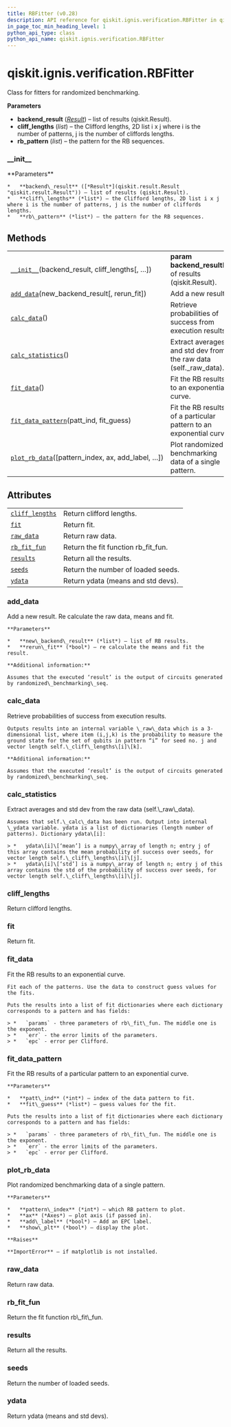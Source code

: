 ```yaml
---
title: RBFitter (v0.28)
description: API reference for qiskit.ignis.verification.RBFitter in qiskit v0.28
in_page_toc_min_heading_level: 1
python_api_type: class
python_api_name: qiskit.ignis.verification.RBFitter
---
```


<span id="qiskit-ignis-verification-rbfitter" />

# qiskit.ignis.verification.RBFitter

<Class id="qiskit.ignis.verification.RBFitter" isDedicatedPage={true} github="https://github.com/qiskit-community/qiskit-ignis/tree/stable/0.6/qiskit/ignis/verification/randomized_benchmarking/fitters.py" signature="RBFitter(backend_result, cliff_lengths, rb_pattern=None)" modifiers="class">
  Class for fitters for randomized benchmarking.

  **Parameters**

  *   **backend\_result** ([*Result*](qiskit.result.Result "qiskit.result.Result")) – list of results (qiskit.Result).
  *   **cliff\_lengths** (*list*) – the Clifford lengths, 2D list i x j where i is the number of patterns, j is the number of cliffords lengths.
  *   **rb\_pattern** (*list*) – the pattern for the RB sequences.

  ### \_\_init\_\_

  <Function id="qiskit.ignis.verification.RBFitter.__init__" signature="__init__(backend_result, cliff_lengths, rb_pattern=None)">
    **Parameters**

    *   **backend\_result** ([*Result*](qiskit.result.Result "qiskit.result.Result")) – list of results (qiskit.Result).
    *   **cliff\_lengths** (*list*) – the Clifford lengths, 2D list i x j where i is the number of patterns, j is the number of cliffords lengths.
    *   **rb\_pattern** (*list*) – the pattern for the RB sequences.
  </Function>

  ## Methods

  |                                                                                                                                                            |                                                                     |
  | ---------------------------------------------------------------------------------------------------------------------------------------------------------- | ------------------------------------------------------------------- |
  | [`__init__`](#qiskit.ignis.verification.RBFitter.__init__ "qiskit.ignis.verification.RBFitter.__init__")(backend\_result, cliff\_lengths\[, …])            | **param backend\_result**list of results (qiskit.Result).           |
  | [`add_data`](#qiskit.ignis.verification.RBFitter.add_data "qiskit.ignis.verification.RBFitter.add_data")(new\_backend\_result\[, rerun\_fit])              | Add a new result.                                                   |
  | [`calc_data`](#qiskit.ignis.verification.RBFitter.calc_data "qiskit.ignis.verification.RBFitter.calc_data")()                                              | Retrieve probabilities of success from execution results.           |
  | [`calc_statistics`](#qiskit.ignis.verification.RBFitter.calc_statistics "qiskit.ignis.verification.RBFitter.calc_statistics")()                            | Extract averages and std dev from the raw data (self.\_raw\_data).  |
  | [`fit_data`](#qiskit.ignis.verification.RBFitter.fit_data "qiskit.ignis.verification.RBFitter.fit_data")()                                                 | Fit the RB results to an exponential curve.                         |
  | [`fit_data_pattern`](#qiskit.ignis.verification.RBFitter.fit_data_pattern "qiskit.ignis.verification.RBFitter.fit_data_pattern")(patt\_ind, fit\_guess)    | Fit the RB results of a particular pattern to an exponential curve. |
  | [`plot_rb_data`](#qiskit.ignis.verification.RBFitter.plot_rb_data "qiskit.ignis.verification.RBFitter.plot_rb_data")(\[pattern\_index, ax, add\_label, …]) | Plot randomized benchmarking data of a single pattern.              |

  ## Attributes

  |                                                                                                                         |                                       |
  | ----------------------------------------------------------------------------------------------------------------------- | ------------------------------------- |
  | [`cliff_lengths`](#qiskit.ignis.verification.RBFitter.cliff_lengths "qiskit.ignis.verification.RBFitter.cliff_lengths") | Return clifford lengths.              |
  | [`fit`](#qiskit.ignis.verification.RBFitter.fit "qiskit.ignis.verification.RBFitter.fit")                               | Return fit.                           |
  | [`raw_data`](#qiskit.ignis.verification.RBFitter.raw_data "qiskit.ignis.verification.RBFitter.raw_data")                | Return raw data.                      |
  | [`rb_fit_fun`](#qiskit.ignis.verification.RBFitter.rb_fit_fun "qiskit.ignis.verification.RBFitter.rb_fit_fun")          | Return the fit function rb\_fit\_fun. |
  | [`results`](#qiskit.ignis.verification.RBFitter.results "qiskit.ignis.verification.RBFitter.results")                   | Return all the results.               |
  | [`seeds`](#qiskit.ignis.verification.RBFitter.seeds "qiskit.ignis.verification.RBFitter.seeds")                         | Return the number of loaded seeds.    |
  | [`ydata`](#qiskit.ignis.verification.RBFitter.ydata "qiskit.ignis.verification.RBFitter.ydata")                         | Return ydata (means and std devs).    |

  ### add\_data

  <Function id="qiskit.ignis.verification.RBFitter.add_data" signature="add_data(new_backend_result, rerun_fit=True)">
    Add a new result. Re calculate the raw data, means and fit.

    **Parameters**

    *   **new\_backend\_result** (*list*) – list of RB results.
    *   **rerun\_fit** (*bool*) – re calculate the means and fit the result.

    **Additional information:**

    Assumes that the executed ‘result’ is the output of circuits generated by randomized\_benchmarking\_seq.
  </Function>

  ### calc\_data

  <Function id="qiskit.ignis.verification.RBFitter.calc_data" signature="calc_data()">
    Retrieve probabilities of success from execution results.

    Outputs results into an internal variable \_raw\_data which is a 3-dimensional list, where item (i,j,k) is the probability to measure the ground state for the set of qubits in pattern “i” for seed no. j and vector length self.\_cliff\_lengths\[i]\[k].

    **Additional information:**

    Assumes that the executed ‘result’ is the output of circuits generated by randomized\_benchmarking\_seq.
  </Function>

  ### calc\_statistics

  <Function id="qiskit.ignis.verification.RBFitter.calc_statistics" signature="calc_statistics()">
    Extract averages and std dev from the raw data (self.\_raw\_data).

    Assumes that self.\_calc\_data has been run. Output into internal \_ydata variable. ydata is a list of dictionaries (length number of patterns). Dictionary ydata\[i]:

    > *   ydata\[i]\[‘mean’] is a numpy\_array of length n; entry j of this array contains the mean probability of success over seeds, for vector length self.\_cliff\_lengths\[i]\[j].
    > *   ydata\[i]\[‘std’] is a numpy\_array of length n; entry j of this array contains the std of the probability of success over seeds, for vector length self.\_cliff\_lengths\[i]\[j].
  </Function>

  ### cliff\_lengths

  <Attribute id="qiskit.ignis.verification.RBFitter.cliff_lengths">
    Return clifford lengths.
  </Attribute>

  ### fit

  <Attribute id="qiskit.ignis.verification.RBFitter.fit">
    Return fit.
  </Attribute>

  ### fit\_data

  <Function id="qiskit.ignis.verification.RBFitter.fit_data" signature="fit_data()">
    Fit the RB results to an exponential curve.

    Fit each of the patterns. Use the data to construct guess values for the fits.

    Puts the results into a list of fit dictionaries where each dictionary corresponds to a pattern and has fields:

    > *   `params` - three parameters of rb\_fit\_fun. The middle one is the exponent.
    > *   `err` - the error limits of the parameters.
    > *   `epc` - error per Clifford.
  </Function>

  ### fit\_data\_pattern

  <Function id="qiskit.ignis.verification.RBFitter.fit_data_pattern" signature="fit_data_pattern(patt_ind, fit_guess)">
    Fit the RB results of a particular pattern to an exponential curve.

    **Parameters**

    *   **patt\_ind** (*int*) – index of the data pattern to fit.
    *   **fit\_guess** (*list*) – guess values for the fit.

    Puts the results into a list of fit dictionaries where each dictionary corresponds to a pattern and has fields:

    > *   `params` - three parameters of rb\_fit\_fun. The middle one is the exponent.
    > *   `err` - the error limits of the parameters.
    > *   `epc` - error per Clifford.
  </Function>

  ### plot\_rb\_data

  <Function id="qiskit.ignis.verification.RBFitter.plot_rb_data" signature="plot_rb_data(pattern_index=0, ax=None, add_label=True, show_plt=True)">
    Plot randomized benchmarking data of a single pattern.

    **Parameters**

    *   **pattern\_index** (*int*) – which RB pattern to plot.
    *   **ax** (*Axes*) – plot axis (if passed in).
    *   **add\_label** (*bool*) – Add an EPC label.
    *   **show\_plt** (*bool*) – display the plot.

    **Raises**

    **ImportError** – if matplotlib is not installed.
  </Function>

  ### raw\_data

  <Attribute id="qiskit.ignis.verification.RBFitter.raw_data">
    Return raw data.
  </Attribute>

  ### rb\_fit\_fun

  <Attribute id="qiskit.ignis.verification.RBFitter.rb_fit_fun">
    Return the fit function rb\_fit\_fun.
  </Attribute>

  ### results

  <Attribute id="qiskit.ignis.verification.RBFitter.results">
    Return all the results.
  </Attribute>

  ### seeds

  <Attribute id="qiskit.ignis.verification.RBFitter.seeds">
    Return the number of loaded seeds.
  </Attribute>

  ### ydata

  <Attribute id="qiskit.ignis.verification.RBFitter.ydata">
    Return ydata (means and std devs).
  </Attribute>
</Class>

